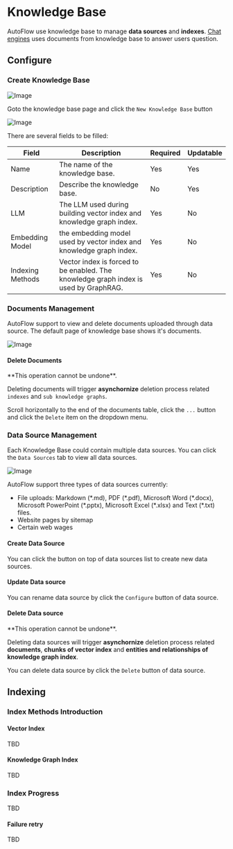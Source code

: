 
# Knowledge Base

AutoFlow use knowledge base to manage **data sources** and **indexes**.
[Chat engines](/docs/chat-engine) uses documents from knowledge base to answer users question.

## Configure

### Create Knowledge Base

![Image](https://github.com/user-attachments/assets/24e3686b-40f0-4738-8d45-02d9b8c945b0)

Goto the knowledge base page and click the `New Knowledge Base` button

![Image](https://github.com/user-attachments/assets/61a332b0-b1de-42f2-a107-6b08c743b12d)

There are several fields to be filled:

| Field            | Description                                                                          | Required | Updatable |
|------------------|--------------------------------------------------------------------------------------|----------|-----------|
| Name             | The name of the knowledge base.                                                      | Yes      | Yes       |
| Description      | Describe the knowledge base.                                                         | No       | Yes       |
| LLM              | The LLM used during building vector index and knowledge graph index.                 | Yes      | No        |
| Embedding Model  | the embedding model used by vector index and knowledge graph index.                  | Yes      | No        |
| Indexing Methods | Vector index is forced to be enabled. The knowledge graph index is used by GraphRAG. | Yes      | No        |

### Documents Management

AutoFlow support to view and delete documents uploaded through data source. The default page of knowledge base shows it's documents.

![Image](https://github.com/user-attachments/assets/878d2809-97a6-4a87-8d3a-3481f8bb863b)

#### Delete Documents

<Callout>
  **This operation cannot be undone**.

  Deleting documents will trigger **asynchornize** deletion process related `indexes` and `sub knowledge graphs`.
</Callout>

Scroll horizontally to the end of the documents table, click the `...` button and click the `Delete` item on the dropdown menu.

### Data Source Management

Each Knowledge Base could contain multiple data sources. You can click the `Data Sources` tab to view all data sources.

![Image](https://github.com/user-attachments/assets/dc865796-3660-4e25-9218-9ad4efd0fb97)

AutoFlow support three types of data sources currently:
- File uploads: Markdown (\*.md), PDF (\*.pdf), Microsoft Word (\*.docx), Microsoft PowerPoint (\*.pptx), Microsoft Excel (\*.xlsx) and Text (\*.txt) files.
- Website pages by sitemap
- Certain web wages

#### Create Data Source

You can click the button on top of data sources list to create new data sources.

#### Update Data source

You can rename data source by click the `Configure` button of data source.

#### Delete Data source

<Callout>
  **This operation cannot be undone**.

  Deleting data sources will trigger **asynchornize** deletion process related **documents**, **chunks of vector index**
  and **entities and relationships of knowledge
  graph index**.
</Callout>

You can delete data source by click the `Delete` button of data source.


## Indexing

### Index Methods Introduction

#### Vector Index

<Callout type='info'>
  TBD
</Callout>

#### Knowledge Graph Index

<Callout type='info'>
  TBD
</Callout>

### Index Progress

<Callout type='info'>
  TBD
</Callout>

#### Failure retry

<Callout type='info'>
  TBD
</Callout>
